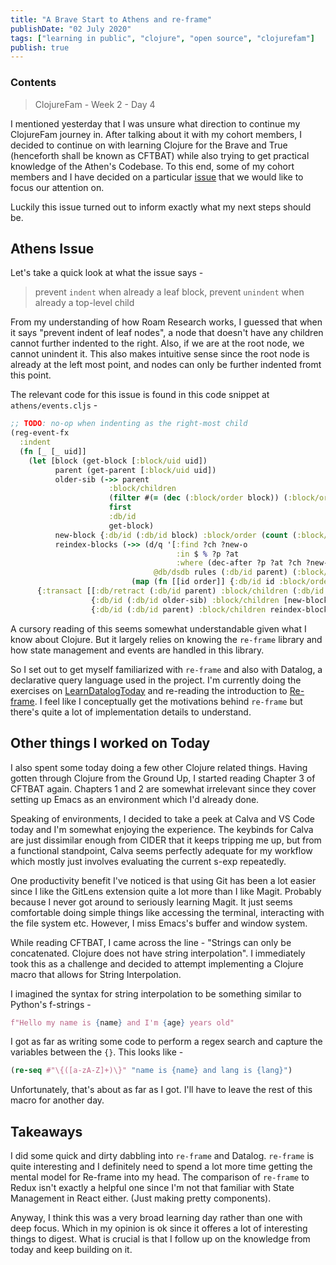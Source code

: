 ```yaml
---
title: "A Brave Start to Athens and re-frame"
publishDate: "02 July 2020"
tags: ["learning in public", "clojure", "open source", "clojurefam"]
publish: true
---
```


### Contents

> ClojureFam - Week 2 - Day 4

I mentioned yesterday that I was unsure what direction to continue my ClojureFam journey in. After talking about it with my cohort members, I decided to continue on with learning Clojure for the Brave and True (henceforth shall be known as CFTBAT) while also trying to get practical knowledge of the Athen's Codebase. To this end, some of my cohort members and I have decided on a particular [issue](https://github.com/athensresearch/athens/issues/209) that we would like to focus our attention on.

Luckily this issue turned out to inform exactly what my next steps should be.

## Athens Issue

Let's take a quick look at what the issue says -

> prevent `indent` when already a leaf block, prevent `unindent` when already a top-level child

From my understanding of how Roam Research works, I guessed that when it says "prevent indent of leaf nodes", a node that doesn't have any children cannot further indented to the right. Also, if we are at the root node, we cannot unindent it. This also makes intuitive sense since the root node is already at the left most point, and nodes can only be further indented fromt this point.

The relevant code for this issue is found in this code snippet at `athens/events.cljs` -

```clojure
;; TODO: no-op when indenting as the right-most child
(reg-event-fx
  :indent
  (fn [_ [_ uid]]
    (let [block (get-block [:block/uid uid])
          parent (get-parent [:block/uid uid])
          older-sib (->> parent
                      :block/children
                      (filter #(= (dec (:block/order block)) (:block/order %)))
                      first
                      :db/id
                      get-block)
          new-block {:db/id (:db/id block) :block/order (count (:block/children older-sib))}
          reindex-blocks (->> (d/q '[:find ?ch ?new-o
                                     :in $ % ?p ?at
                                     :where (dec-after ?p ?at ?ch ?new-o)]
                                @db/dsdb rules (:db/id parent) (:block/order block))
                           (map (fn [[id order]] {:db/id id :block/order order})))]
      {:transact [[:db/retract (:db/id parent) :block/children (:db/id block)]
                  {:db/id (:db/id older-sib) :block/children [new-block]} ;; becomes child of older sibling block — same parent but order-1
                  {:db/id (:db/id parent) :block/children reindex-blocks}]}))) ;; reindex parent
```

A cursory reading of this seems somewhat understandable given what I know about Clojure. But it largely relies on knowing the `re-frame` library and how state management and events are handled in this library.

So I set out to get myself familiarized with `re-frame` and also with Datalog, a declarative query language used in the project. I'm currently doing the exercises on [LearnDatalogToday](http://www.learndatalogtoday.org/) and re-reading the introduction to [Re-frame](https://purelyfunctional.tv/guide/re-frame-a-visual-explanation/). I feel like I conceptually get the motivations behind `re-frame` but there's quite a lot of implementation details to understand.

## Other things I worked on Today

I also spent some today doing a few other Clojure related things. Having gotten through Clojure from the Ground Up, I started reading Chapter 3 of CFTBAT again. Chapters 1 and 2 are somewhat irrelevant since they cover setting up Emacs as an environment which I'd already done.

Speaking of environments, I decided to take a peek at Calva and VS Code today and I'm somewhat enjoying the experience. The keybinds for Calva are just dissimilar enough from CIDER that it keeps tripping me up, but from a functional standpoint, Calva seems perfectly adequate for my workflow which mostly just involves evaluating the current s-exp repeatedly.

One productivity benefit I've noticed is that using Git has been a lot easier since I like the GitLens extension quite a lot more than I like Magit. Probably because I never got around to seriously learning Magit. It just seems comfortable doing simple things like accessing the terminal, interacting with the file system etc. However, I miss Emacs's buffer and window system.

While reading CFTBAT, I came across the line - "Strings can only be concatenated. Clojure does not have string interpolation". I immediately took this as a challenge and decided to attempt implementing a Clojure macro that allows for String Interpolation.

I imagined the syntax for string interpolation to be something similar to Python's f-strings -

```python
f"Hello my name is {name} and I'm {age} years old"
```

I got as far as writing some code to perform a regex search and capture the variables between the `{}`. This looks like -

```clojure
(re-seq #"\{([a-zA-Z]+)\}" "name is {name} and lang is {lang}")
```

Unfortunately, that's about as far as I got. I'll have to leave the rest of this macro for another day.

## Takeaways

I did some quick and dirty dabbling into `re-frame` and Datalog. `re-frame` is quite interesting and I definitely need to spend a lot more time getting the mental model for Re-frame into my head. The comparison of `re-frame` to Redux isn't exactly a helpful one since I'm not that familiar with State Management in React either. (Just making pretty components).

Anyway, I think this was a very broad learning day rather than one with deep focus. Which in my opinion is ok since it offeres a lot of interesting things to digest. What is crucial is that I follow up on the knowledge from today and keep building on it.
